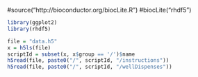 #source("http://bioconductor.org/biocLite.R")
#biocLite("rhdf5")

```r
library(ggplot2)
library(rhdf5)
```

```r
file = "data.h5"
x = h5ls(file)
scriptId = subset(x, x$group == '/')$name
h5read(file, paste0("/", scriptId, "/instructions"))
h5read(file, paste0("/", scriptId, "/wellDispenses"))
```
